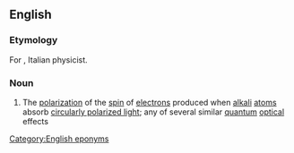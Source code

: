 ==English==

===Etymology===
For {{w|Ugo Fano}}, Italian physicist.

===Noun===
{{en-noun}}

# {{lb|en|physics}} The [[polarization]] of the [[spin]] of [[electron]]s produced when [[alkali]] [[atom]]s absorb [[circularly polarized light]]; any of several similar [[quantum]] [[optical]] effects

[[Category:English eponyms]]